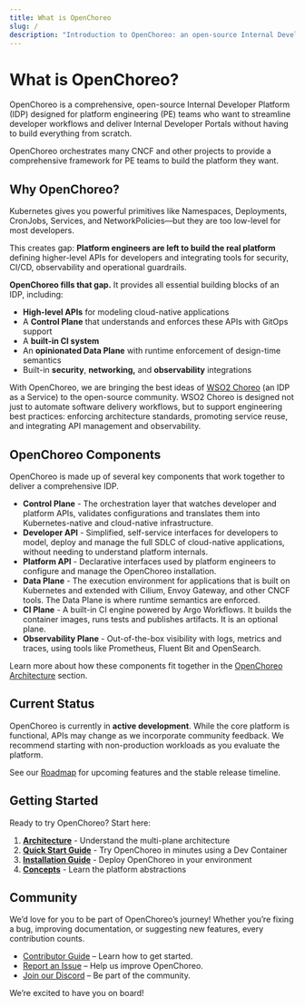 ```yaml
---
title: What is OpenChoreo
slug: /
description: "Introduction to OpenChoreo: an open-source Internal Developer Platform (IDP) that helps platform teams deliver scalable, self-service developer experiences on Kubernetes."
---
```



# What is OpenChoreo?
OpenChoreo is a comprehensive, open-source Internal Developer Platform (IDP) designed for platform engineering (PE) teams who want to streamline developer workflows and deliver Internal Developer Portals without having to build everything from scratch.

OpenChoreo orchestrates many CNCF and other projects to provide a comprehensive framework for PE teams to build the platform they want.

## Why OpenChoreo?

Kubernetes gives you powerful primitives like Namespaces, Deployments, CronJobs, Services, and NetworkPolicies—but they are too low-level for most developers.

This creates gap: **Platform engineers are left to build the real platform** defining higher-level APIs for developers and integrating tools for security, CI/CD, observability and operational guardrails. 

**OpenChoreo fills that gap.** It provides all essential building blocks of an IDP, including:
- **High-level APIs** for modeling cloud-native applications
- A **Control Plane** that understands and enforces these APIs with GitOps support
- A **built-in CI system**
- An **opinionated Data Plane** with runtime enforcement of design-time semantics 
- Built-in **security**, **networking,** and **observability** integrations

With OpenChoreo, we are bringing the best ideas of [WSO2 Choreo](https://choreo.dev) (an IDP as a Service) to the open-source community. WSO2 Choreo is designed not just to automate software delivery workflows, but to support engineering best practices: enforcing architecture standards, promoting service reuse, and integrating API management and observability.

## OpenChoreo Components

OpenChoreo is made up of several key components that work together to deliver a comprehensive IDP. 

- **Control Plane** - The orchestration layer that watches developer and platform APIs, validates configurations and translates them into Kubernetes-native and cloud-native infrastructure.
- **Developer API** - Simplified, self-service interfaces for developers to model, deploy and manage the full SDLC of cloud-native applications, without needing to understand platform internals. 
- **Platform API** - Declarative interfaces used by platform engineers to configure and manage the OpenChoreo installation.  
- **Data Plane** - The execution environment for applications that is built on Kubernetes and extended with Cilium, Envoy Gateway, and other CNCF tools. The Data Plane is where runtime semantics are enforced.
- **CI Plane** - A built-in CI engine powered by Argo Workflows. It builds the container images, runs tests and publishes artifacts. It is an optional plane. 
- **Observability Plane** - Out-of-the-box visibility with logs, metrics and traces, using tools like Prometheus, Fluent Bit and OpenSearch. 

Learn more about how these components fit together in the [OpenChoreo Architecture](./architecture.mdx) section.

## Current Status

OpenChoreo is currently in **active development**. While the core platform is functional, APIs may change as
we incorporate community feedback. We recommend starting with non-production workloads as you evaluate the platform.

See our [Roadmap](https://github.com/orgs/openchoreo/projects/4) for upcoming features and the stable release timeline.

## Getting Started

Ready to try OpenChoreo? Start here:

1. **[Architecture](./architecture.mdx)** - Understand the multi-plane architecture
2. **[Quick Start Guide](../getting-started/quick-start-guide.mdx)** - Try OpenChoreo in minutes using a Dev Container
3. **[Installation Guide](../getting-started/single-cluster.mdx)** - Deploy OpenChoreo in your environment
4. **[Concepts](../concepts/developer-abstractions.md)** - Learn the platform abstractions

## Community
We’d love for you to be part of OpenChoreo’s journey! Whether you’re fixing a bug, improving documentation, or suggesting new features, every contribution counts.
- [Contributor Guide](https://github.com/openchoreo/openchoreo/blob/main/docs/contributors/contribute.md) – Learn how to get started.
- [Report an Issue](https://github.com/openchoreo/openchoreo/issues) – Help us improve OpenChoreo.
- [Join our Discord](https://discord.com/invite/asqDFC8suT) – Be part of the community.

We’re excited to have you on board!
